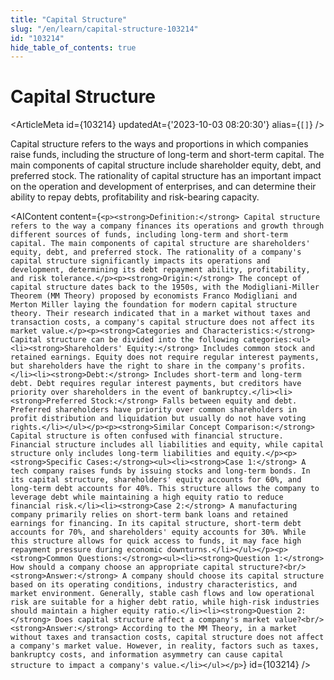 ```yaml
---
title: "Capital Structure"
slug: "/en/learn/capital-structure-103214"
id: "103214"
hide_table_of_contents: true
---
```



# Capital Structure

<ArticleMeta id={103214} updatedAt={'2023-10-03 08:20:30'} alias={`[]`} />
<div className='border-solid border-b border-t-0 my-4 border-[var(--ifm-color-gray-300)]' />

Capital structure refers to the ways and proportions in which companies raise funds, including the structure of long-term and short-term capital. The main components of capital structure include shareholder equity, debt, and preferred stock. The rationality of capital structure has an important impact on the operation and development of enterprises, and can determine their ability to repay debts, profitability and risk-bearing capacity.

<AIContent content={`<p><strong>Definition:</strong> Capital structure refers to the way a company finances its operations and growth through different sources of funds, including long-term and short-term capital. The main components of capital structure are shareholders' equity, debt, and preferred stock. The rationality of a company's capital structure significantly impacts its operations and development, determining its debt repayment ability, profitability, and risk tolerance.</p><p><strong>Origin:</strong> The concept of capital structure dates back to the 1950s, with the Modigliani-Miller Theorem (MM Theory) proposed by economists Franco Modigliani and Merton Miller laying the foundation for modern capital structure theory. Their research indicated that in a market without taxes and transaction costs, a company's capital structure does not affect its market value.</p><p><strong>Categories and Characteristics:</strong> Capital structure can be divided into the following categories:<ul><li><strong>Shareholders' Equity:</strong> Includes common stock and retained earnings. Equity does not require regular interest payments, but shareholders have the right to share in the company's profits.</li><li><strong>Debt:</strong> Includes short-term and long-term debt. Debt requires regular interest payments, but creditors have priority over shareholders in the event of bankruptcy.</li><li><strong>Preferred Stock:</strong> Falls between equity and debt. Preferred shareholders have priority over common shareholders in profit distribution and liquidation but usually do not have voting rights.</li></ul></p><p><strong>Similar Concept Comparison:</strong> Capital structure is often confused with financial structure. Financial structure includes all liabilities and equity, while capital structure only includes long-term liabilities and equity.</p><p><strong>Specific Cases:</strong><ul><li><strong>Case 1:</strong> A tech company raises funds by issuing stocks and long-term bonds. In its capital structure, shareholders' equity accounts for 60%, and long-term debt accounts for 40%. This structure allows the company to leverage debt while maintaining a high equity ratio to reduce financial risk.</li><li><strong>Case 2:</strong> A manufacturing company primarily relies on short-term bank loans and retained earnings for financing. In its capital structure, short-term debt accounts for 70%, and shareholders' equity accounts for 30%. While this structure allows for quick access to funds, it may face high repayment pressure during economic downturns.</li></ul></p><p><strong>Common Questions:</strong><ul><li><strong>Question 1:</strong> How should a company choose an appropriate capital structure?<br/><strong>Answer:</strong> A company should choose its capital structure based on its operating conditions, industry characteristics, and market environment. Generally, stable cash flows and low operational risk are suitable for a higher debt ratio, while high-risk industries should maintain a higher equity ratio.</li><li><strong>Question 2:</strong> Does capital structure affect a company's market value?<br/><strong>Answer:</strong> According to the MM Theory, in a market without taxes and transaction costs, capital structure does not affect a company's market value. However, in reality, factors such as taxes, bankruptcy costs, and information asymmetry can cause capital structure to impact a company's value.</li></ul></p>`} id={103214} />
